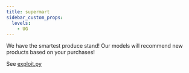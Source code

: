 ---
title: supermart
sidebar_custom_props:
  levels:
    - UG
---


We have the smartest produce stand! Our models will recommend new products based on your purchases!

<Spoilers type="writeup">

See [exploit.py](exploit.py)

</Spoilers>
